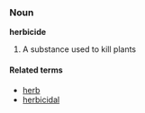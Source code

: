 ===Noun===
'''herbicide'''

# A substance used to kill plants

====Related terms====
*[[herb]]
*[[herbicidal]]